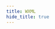 ```yaml
---
title: WXML
hide_title: true
---
```



<FeatureIcon src={wexin_mini_program} title="WXML" />
<LinkList
  data={[
    {
      title: "Data Binding",
      link: "/docs/wexin-mini-program/wxml/data-binding",
      src: wexin_mini_program,
    },
    {
      title: "列表渲染",
      link: "/docs/wexin-mini-program/wxml/list-rendering",
      src: wexin_mini_program,
    },
    {
      title: "Template",
      link: "/docs/wexin-mini-program/wxml/template",
      src: wexin_mini_program,
    },
  ]}
/>
